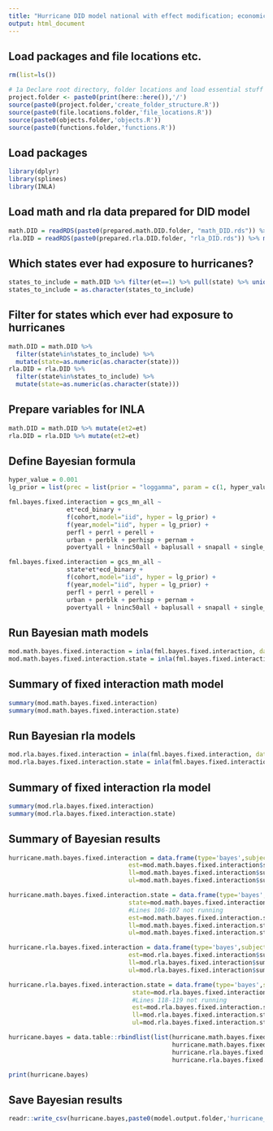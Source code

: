 ```yaml
---
title: "Hurricane DID model national with effect modification; economic disadvantage binary"
output: html_document
---
```


## Load packages and file locations etc.
```r
rm(list=ls())

# 1a Declare root directory, folder locations and load essential stuff
project.folder <- paste0(print(here::here()),'/')
source(paste0(project.folder,'create_folder_structure.R'))
source(paste0(file.locations.folder,'file_locations.R'))
source(paste0(objects.folder,'objects.R'))
source(paste0(functions.folder,'functions.R'))
```

## Load packages
```r
library(dplyr)
library(splines)
library(INLA)
```

## Load math and rla data prepared for DID model
```r
math.DID = readRDS(paste0(prepared.math.DID.folder, "math_DID.rds")) %>% mutate(year=as.factor(year), state=as.factor(state))
rla.DID = readRDS(paste0(prepared.rla.DID.folder, "rla_DID.rds")) %>% mutate(year=as.factor(year), state=as.factor(state))
```

## Which states ever had exposure to hurricanes?
```r
states_to_include = math.DID %>% filter(et==1) %>% pull(state) %>% unique()
states_to_include = as.character(states_to_include)
```

## Filter for states which ever had exposure to hurricanes
```r
math.DID = math.DID %>% 
  filter(state%in%states_to_include) %>% 
  mutate(state=as.numeric(as.character(state)))
rla.DID = rla.DID %>% 
  filter(state%in%states_to_include) %>% 
  mutate(state=as.numeric(as.character(state)))
```

## Prepare variables for INLA
```r
math.DID = math.DID %>% mutate(et2=et)
rla.DID = rla.DID %>% mutate(et2=et)
```

## Define Bayesian formula
```r
hyper_value = 0.001
lg_prior = list(prec = list(prior = "loggamma", param = c(1, hyper_value)))

fml.bayes.fixed.interaction = gcs_mn_all ~  
                et*ecd_binary + 
                f(cohort,model="iid", hyper = lg_prior) +
                f(year,model="iid", hyper = lg_prior) +
                perfl + perrl + perell + 
                urban + perblk + perhisp + pernam + 
                povertyall + lninc50all + baplusall + snapall + single_momall

fml.bayes.fixed.interaction = gcs_mn_all ~  
                state*et*ecd_binary + 
                f(cohort,model="iid", hyper = lg_prior) +
                f(year,model="iid", hyper = lg_prior) +
                perfl + perrl + perell + 
                urban + perblk + perhisp + pernam + 
                povertyall + lninc50all + baplusall + snapall + single_momall
```

## Run Bayesian math models
```r
mod.math.bayes.fixed.interaction = inla(fml.bayes.fixed.interaction, data = math.DID)
mod.math.bayes.fixed.interaction.state = inla(fml.bayes.fixed.interaction.state, data = math.DID)
```

## Summary of fixed interaction math model
```r
summary(mod.math.bayes.fixed.interaction)
summary(mod.math.bayes.fixed.interaction.state)
```

## Run Bayesian rla models
```r
mod.rla.bayes.fixed.interaction = inla(fml.bayes.fixed.interaction, data = rla.DID)
mod.rla.bayes.fixed.interaction.state = inla(fml.bayes.fixed.interaction.state, data = rla.DID)
```

## Summary of fixed interaction rla model
```r
summary(mod.rla.bayes.fixed.interaction)
summary(mod.rla.bayes.fixed.interaction.state)
```

## Summary of Bayesian results
```r
hurricane.math.bayes.fixed.interaction = data.frame(type='bayes',subject='math',
                                 est=mod.math.bayes.fixed.interaction$summary.fixed[c(2:4),]$mean,
                                 ll=mod.math.bayes.fixed.interaction$summary.fixed[c(2:4),]$`0.025quant`,
                                 ul=mod.math.bayes.fixed.interaction$summary.fixed[c(2:4),]$`0.975quant`)

hurricane.math.bayes.fixed.interaction.state = data.frame(type='bayes',subject='math',
                                 state=mod.math.bayes.fixed.interaction.state$summary.random$state$ID, 
                                 #Lines 106-107 not running
                                 est=mod.math.bayes.fixed.interaction.state$summary.fixed[c(2:4),]$mean,
                                 ll=mod.math.bayes.fixed.interaction.state$summary.fixed[c(2:4),]$`0.025quant`,
                                 ul=mod.math.bayes.fixed.interaction.state$summary.fixed[c(2:4),]$`0.975quant`)

hurricane.rla.bayes.fixed.interaction = data.frame(type='bayes',subject='rla',
                                 est=mod.rla.bayes.fixed.interaction$summary.fixed[c(2:4),]$mean,
                                 ll=mod.rla.bayes.fixed.interaction$summary.fixed[c(2:4),]$`0.025quant`,
                                 ul=mod.rla.bayes.fixed.interaction$summary.fixed[c(2:4),]$`0.975quant`)

hurricane.rla.bayes.fixed.interaction.state = data.frame(type='bayes',subject='rla', 
                                  state=mod.rla.bayes.fixed.interaction.state$summary.random$state$ID,
                                  #Lines 118-119 not running
                                  est=mod.rla.bayes.fixed.interaction.state$summary.random$state$mean,
                                  ll=mod.rla.bayes.fixed.interaction.state$summary.random$state$`0.025quant`,
                                  ul=mod.rla.bayes.fixed.interaction.state$summary.random$state$`0.975quant`)

hurricane.bayes = data.table::rbindlist(list(hurricane.math.bayes.fixed.interaction,
                                             hurricane.math.bayes.fixed.interaction.state, 
                                             hurricane.rla.bayes.fixed.interaction.state,
                                             hurricane.rla.bayes.fixed.interaction))

print(hurricane.bayes)
```

## Save Bayesian results
```r
readr::write_csv(hurricane.bayes,paste0(model.output.folder,'hurricane_did_national_ecd_binary_interaction.csv'))
```